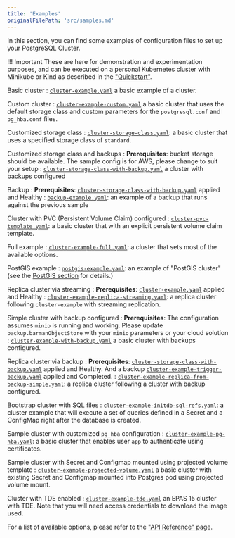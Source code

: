 ```yaml
---
title: 'Examples'
originalFilePath: 'src/samples.md'
---
```


In this section, you can find some examples of configuration files to set up
your PostgreSQL Cluster.

!!! Important
    These are here for demonstration and experimentation
    purposes, and can be executed on a personal Kubernetes cluster with Minikube
    or Kind as described in the ["Quickstart"](quickstart.md).

Basic cluster
:  [`cluster-example.yaml`](../samples/cluster-example.yaml)
   a basic example of  a cluster.

Custom cluster
:  [`cluster-example-custom.yaml`](../samples/cluster-example-custom.yaml)
   a basic cluster that uses the default storage class and custom parameters for
   the `postgresql.conf` and `pg_hba.conf` files.

Customized storage class
: [`cluster-storage-class.yaml`](../samples/cluster-storage-class.yaml):
   a basic cluster that uses a specified storage class of `standard`.

Customized storage class and backups
:   **Prerequisites**: bucket storage should be available. The sample config is for AWS,
    please change to suit your setup
: [`cluster-storage-class-with-backup.yaml`](../samples/cluster-storage-class-with-backup.yaml) a cluster
   with backups configured

Backup
:   **Prerequisites**: [`cluster-storage-class-with-backup.yaml`](../samples/cluster-storage-class-with-backup.yaml)
    applied and Healthy
: [`backup-example.yaml`](../samples/backup-example.yaml):
  an example of a backup that runs against the previous sample

Cluster with PVC (Persistent Volume Claim) configured
: [`cluster-pvc-template.yaml`](../samples/cluster-pvc-template.yaml):
   a basic cluster that with an explicit persistent volume claim template.

Full example
: [`cluster-example-full.yaml`](../samples/cluster-example-full.yaml):
   a cluster that sets most of the available options.

PostGIS example
: [`postgis-example.yaml`](../samples/postgis-example.yaml):
   an example of "PostGIS cluster" (see the [PostGIS section](postgis.md) for details.)

Replica cluster via streaming
:   **Prerequisites**: [`cluster-example.yaml`](../samples/cluster-example.yaml)
    applied and Healthy
:   [`cluster-example-replica-streaming.yaml`](../samples/cluster-example-replica-streaming.yaml): a replica cluster following `cluster-example` with streaming replication.

Simple cluster with backup configured
:   **Prerequisites**: The configuration assumes `minio` is running and working.
    Please update `backup.barmanObjectStore` with your `minio` parameters or your cloud solution
:  [`cluster-example-with-backup.yaml`](../samples/cluster-example-with-backup.yaml)
   a basic cluster with backups configured.

Replica cluster via backup
:   **Prerequisites**:
    [`cluster-storage-class-with-backup.yaml`](../samples/cluster-storage-class-with-backup.yaml) applied and Healthy.
    And a backup
    [`cluster-example-trigger-backup.yaml`](../samples/cluster-example-trigger-backup.yaml)
    applied and Completed.
: [`cluster-example-replica-from-backup-simple.yaml`](../samples/cluster-example-replica-from-backup-simple.yaml):
   a replica cluster following a cluster with backup configured.

Bootstrap cluster with SQL files
: [`cluster-example-initdb-sql-refs.yaml`](../samples/cluster-example-initdb-sql-refs.yaml):
   a cluster example that will execute a set of queries defined in a Secret and a ConfigMap right after the database is created.

Sample cluster with customized `pg_hba` configuration
: [`cluster-example-pg-hba.yaml`](../samples/cluster-example-pg-hba.yaml):
  a basic cluster that enables user `app` to authenticate using certificates.

Sample cluster with Secret and Configmap mounted using projected volume template
: [`cluster-example-projected-volume.yaml`](../samples/cluster-example-projected-volume.yaml)
  a basic cluster with existing Secret and Configmap mounted into Postgres pod
  using projected volume mount.

Cluster with TDE enabled
: [`cluster-example-tde.yaml`](../samples/cluster-example-tde.yaml)
  an EPAS 15 cluster with TDE. Note that you will need access credentials
  to download the image used.

For a list of available options, please refer to the ["API Reference" page](cloudnative-pg.v1.md).

